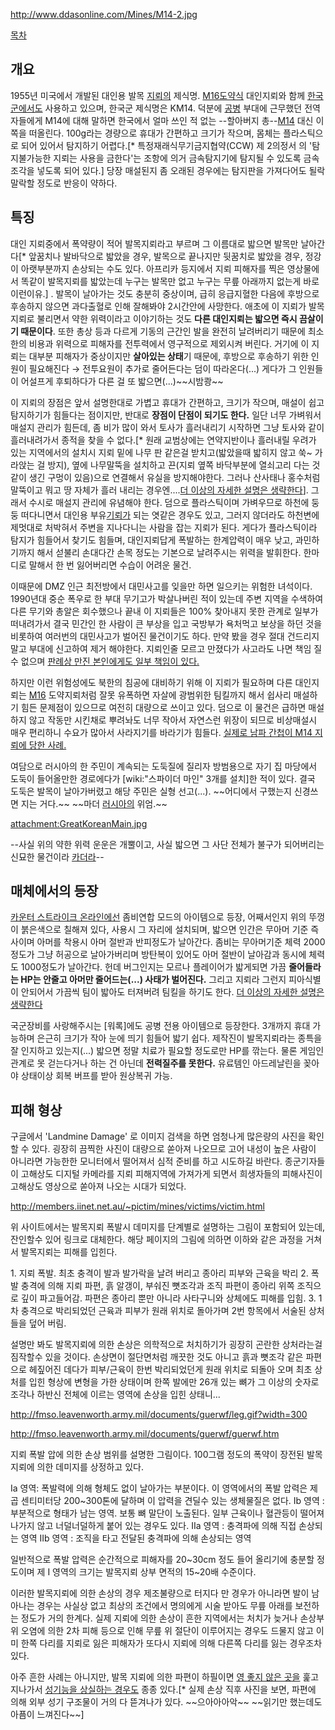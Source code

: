 http://www.ddasonline.com/Mines/M14-2.jpg

[[목차]]
== 개요 ==
1955년 미국에서 개발된 대인용 발목 [[지뢰]]의 제식명. [[M16]]도약식 대인지뢰와 함께 [[한국군]]에서도 사용하고 있으며, 한국군 제식명은 KM14. 덕분에 [[공병]] 부대에 근무했던 전역자들에게 M14에 대해 말하면 한국에서 얼마 쓰인 적 없는 --할아버지 총--[[M14]] 대신 이 쪽을 떠올린다. 100g라는 경량으로 휴대가 간편하고 크기가 작으며, 몸체는 플라스틱으로 되어 있어서 탐지하기 어렵다.[* 특정재래식무기금지협약(CCW) 제 2의정서 의 '탐지불가능한 지뢰는 사용을 금한다'는 조항에 의거 금속탐지기에 탐지될 수 있도록 금속조각을 넣도록 되어 있다.] 당장 매설된지 좀 오래된 경우에는 탐지판을 가져다어도 될락말락할 정도로 반응이 약하다.

== 특징 ==
대인 지뢰중에서 폭약량이 적어 발목지뢰라고 부르며 그 이름대로 밟으면 발목만 날아간다[* 앞꿈치나 발바닥으로 밟았을 경우, 발목으로 끝나지만 뒷꿈치로 밟았을 경우, 정강이 아랫부분까지 손상되는 수도 있다. 아프리카 등지에서 지뢰 피해자를 찍은 영상물에서 똑같이 발목지뢰를 밟았는데 누구는 발목만 없고 누구는 무릎 아래까지 없는게 바로 이런이유.] . 발목이 날아가는 것도 충분히 중상이며, 급히 응급지혈한 다음에 후방으로 후송하지 않으면 과다출혈로 인해 잘해봐야 2시간안에 사망한다. 애초에 이 지뢰가 발목지뢰로 불리면서 약한 위력이라고 이야기하는 것도 '''다른 대인지뢰는 밟으면 즉시 끔살이기 때문이다'''. 또한 총상 등과 다르게 기동의 근간인 발을 완전히 날려버리기 때문에 최소한의 비용과 위력으로 피해자를 전투력에서 영구적으로 제외시켜 버린다. 거기에 이 지뢰는 대부분 피해자가 중상이지만 '''살아있는 상태'''기 때문에, 후방으로 후송하기 위한 인원이 필요해진다 → 전투요원이 추가로 줄어든다는 덤이 따라온다(...) 게다가 그 인원들이 어설프게 후퇴하다가 다른 걸 또 밟으면(...)~~시밤쾅~~

이 지뢰의 장점은 앞서 설명한대로 가볍고 휴대가 간편하고, 크기가 작으며, 매설이 쉽고 탐지하기가 힘들다는 점이지만, 반대로 '''장점이 단점이 되기도 한다.''' 일단 너무 가벼워서 매설지 관리가 힘든데, 좀 비가 많이 와서 토사가 흘러내리기 시작하면 그냥 토사와 같이 흘러내려가서 종적을 찾을 수 없다.[* 원래 교범상에는 연약지반이나 흘러내릴 우려가 있는 지역에서의 설치시 지뢰 밑에 나무 판 같은걸 받치고(밟았을때 밟히지 않고 쑥~ 가라앉는 걸 방지), 옆에 나무말뚝을 설치하고 끈(지뢰 옆쪽 바닥부분에 열쇠고리 다는 것 같이 생긴 구멍이 있음)으로 연결해서 유실을 방지해야한다. 그러나 산사태나 홍수처럼 말뚝이고 뭐고 땅 자체가 흘러 내리는 경우엔....[[더 이상의 자세한 설명은 생략한다]]]. 그래서 수시로 매설지 관리에 유념해야 한다. 덤으로 플라스틱이며 가벼우므로 하천에 둥둥 떠다니면서 대인용 부유[[기뢰]]가 되는 엿같은 경우도 있고, 그러지 않더라도 하천변에 제멋대로 처박혀서 주변을 지나다니는 사람을 잡는 지뢰가 된다. 게다가 플라스틱이라 탐지가 힘들어서 찾기도 힘들며, 대인지뢰답게 폭발하는 한계압력이 매우 낮고, 과민하기까지 해서 섣불리 손대다간 손목 정도는 기본으로 날려주시는 위력을 발휘한다. 한마디로 말해서 한 번 잃어버리면 수습이 어려운 물건.

이때문에 DMZ 인근 최전방에서 대민사고를 잊을만 하면 일으키는 위험한 녀석이다. 1990년대 중순 폭우로 한 부대 무기고가 박살나버린 적이 있는데 주변 지역을 수색하여 다른 무기와 총알은 회수했으나 끝내 이 지뢰들은 100% 찾아내지 못한 관계로 일부가 떠내려가서 결국 민간인 한 사람이 큰 부상을 입고 국방부가 욕처먹고 보상을 하던 것을 비롯하여 여러번의 대민사고가 벌어진 물건이기도 하다. 만약 봤을 경우 절대 건드리지 말고 부대에 신고하여 제거 해야한다. 지뢰인줄 모르고 만졌다가 사고라도 나면 책임 질 수 없으며 [https://www.lawtimes.co.kr/LawNews/News/NewsContents.aspx?kind=AA&serial=14870 판례상 만진 본인에게도 일부 책임이 있다.]

하지만 이런 위험성에도 북한의 침공에 대비하기 위해 이 지뢰가 필요하며 다른 대인지뢰는 [[M16]] 도약지뢰처럼 잘못 유폭하면 자살에 광범위한 팀킬까지 해서 쉽사리 매설하기 힘든 문제점이 있으므로 여전히 대량으로 쓰이고 있다. 덤으로 이 물건은 급하면 매설하지 않고 작동만 시킨채로 뿌려놔도 너무 작아서 자연스런 위장이 되므로 비상매설시 매우 편리하니 수요가 많아서 사라지기를 바라기가 힘들다. [http://mnd-nara.tistory.com/1161 실제로 남파 간첩이 M14 지뢰에 당한 사례.]

여담으로 러시아의 한 주민이 계속되는 도둑질에 질리자 방범용으로 자기 집 마당에서 도둑이 들어올만한 경로에다가 [wiki:"스파이더 마인" 3개를 설치]한 적이 있다. 결국 도둑은 발목이 날아가버렸고 해당 주민은 실형 선고(...). ~~어디에서 구했는지 신경쓰면 지는 거다.~~ ~~마더 [[러시아]]의 위엄.~~

attachment:GreatKoreanMain.jpg 

--사실 위의 약한 위력 운운은 개뿔이고, 사실 밟으면 그 사단 전체가 불구가 되어버리는 신묘한 물건이라 [[카더라]]--

== 매체에서의 등장 ==

[[카운터 스트라이크 온라인]]에선 좀비연합 모드의 아이템으로 등장, 어째서인지 위의 뚜껑이 붉은색으로 칠해져 있다, 사용시 그 자리에 설치되며, 밟으면 인간은 무아머 기준 즉사이며 아머를 착용시 아머 절반과 반피정도가 날아간다. 좀비는 무아머기준 체력 2000정도가 그냥 허공으로 날아가버리며 방탄복이 있어도 아머 절반이 날아감과 동시에 체력도 1000정도가 날아간다. 헌데 버그인지는 모르나 플레이어가 밟게되면 가끔 '''줄어들라는 HP는 안줄고 아머만 줄어드는(...) 사태가 벌어진다.''' 그리고 지뢰라 그런지 피아식별이 안되어서 가끔씩 팀이 밟아도 터져버려 팀킬을 하기도 한다. [[더 이상의 자세한 설명은 생략한다]]

국군장비를 사랑해주시는 [워록]에도 공병 전용 아이템으로 등장한다. 3개까지 휴대 가능하며 은근히 크기가 작아 눈에 띄기 힘들어 밟기 쉽다. 제작진이 발목지뢰라는 종특을 잘 인지하고 있는지(...) 밟으면 정말 치료가 필요할 정도로만 HP를 깎는다. 물론 게임인 관계로 못 걷는다거나 하는 건 아닌데 '''전력질주를 못한다.''' 유료템인 아드레날린을 꽂아야 상태이상 회복 버프를 받아 원상복귀 가능.
== 피해 형상 ==
구글에서 'Landmine Damage' 로 이미지 검색을 하면 엄청나게 많은량의 사진을 확인 할 수 있다. 굉장히 끔찍한 사진이 대량으로 쏟아져 나오므로 고어 내성이 높은 사람이 아니라면 가능한한 모니터에서 떨어져서 심적 준비를 하고 시도하길 바란다. 종군기자들이 고해상도 디지털 카메라를 지뢰 피해지역에 가져가게 되면서 희생자들의 피해사진이 고해상도 영상으로 쏟아져 나오는 시대가 되었다.

http://members.iinet.net.au/~pictim/mines/victims/victim.html

위 사이트에서는 발목지뢰 폭발시 데미지를 단계별로 설명하는 그림이 포함되어 있는데, 잔인할수 있어 링크로 대체한다. 해당 페이지의 그림에 의하면 이하와 같은 과정을 거쳐서 발목지뢰는 피해를 입힌다.

1. 지뢰 폭발. 최초 충격이 발과 발가락을 날려 버리고 종아리 피부와 근육을 박리
2. 폭발 충격에 의해 지뢰 파편, 흙 알갱이, 부숴진 뼛조각과 조직 파편이 종아리 위쪽 조직으로 깊이 파고들어감. 파편은 종아리 뿐만 아니라 사타구니와 상체에도 피해를 입힘.
3. 1차 충격으로 박리되었던 근육과 피부가 원래 위치로 돌아가며 2번 항목에서 서술된 상처들을 덮어 버림.

설명만 봐도 발목지뢰에 의한 손상은 의학적으로 처치하기가 굉장히 곤란한 상처라는걸 짐작할수 있을 것이다. 손상면이 절단면처럼 깨끗한 것도 아니고 흙과 뼛조각 같은 파편으로 헤짚어진 데다가 피부/근육이 한번 박리되었던게 원래 위치로 되돌아 오며 최초 상처를 입힌 형상에 변형을 가한 상태이며 한쪽 발에만 26개 있는 뼈가 그 이상의 숫자로 조각나 하반신 전체에 이르는 영역에 손상을 입힌 상태니...

http://fmso.leavenworth.army.mil/documents/guerwf/leg.gif?width=300

http://fmso.leavenworth.army.mil/documents/guerwf/guerwf.htm

지뢰 폭발 압에 의한 손상 범위를 설명한 그림이다. 100그램 정도의 폭약이 장전된 발목지뢰에 의한 데미지를 상정하고 있다.

Ia 영역: 폭발력에 의해 형체도 없이 날아가는 부분이다. 이 영역에서의 폭발 압력은 제곱 센티미터당 200~300톤에 달하며 이 압력을 견딜수 있는 생체물질은 없다.
Ib 영역 : 부분적으로 형태가 남는 영역. 보통 뼈 말단이 노출된다. 일부 근육이나 혈관등이 떨어져 나가지 않고 너덜너덜하게 붙어 있는 경우도 있다.
IIa 영역 : 충격파에 의해 직접 손상되는 영역
IIb 영역 : 조직을 타고 전달된 충격파에 의해 손상되는 영역

일반적으로 폭발 압력은 순간적으로 피해자를 20~30cm 정도 들어 올리기에 충분할 정도이며 제 I 영역의 크기는 발목지뢰 상부 면적의 15~20배 수준이다.

이러한 발목지뢰에 의한 손상의 경우 제조불량으로 터지다 만 경우가 아니라면 발이 남아나는 경우는 사실상 없고 최상의 조건에서 명의에게 시술 받아도 무릎 아래를 보전하는 정도가 거의 한계다. 실제 지뢰에 의한 손상이 흔한 지역에서는 처치가 늦거나 손상부위 오염에 의한 2차 피해 등으로 인해 무릎 위 절단이 이루어지는 경우도 드물지 않고 이미 한쪽 다리를 지뢰로 잃은 피해자가 또다시 지뢰에 의해 다른쪽 다리를 잃는 경우조차 있다.

아주 흔한 사례는 아니지만, 발목 지뢰에 의한 파편이 하필이면 [[영 좋지 않은 곳]]을 훑고 지나가서 [[내가 고자라니|성기능을 상실하는 경우]]도 종종 있다.[* 실제 손상 직후 사진을 보면, 파편에 의해 외부 성기 구조물이 거의 다 뜯겨나가 있다. ~~으아아아악~~ ~~읽기만 했는데도 아픔이 느껴진다~~]
